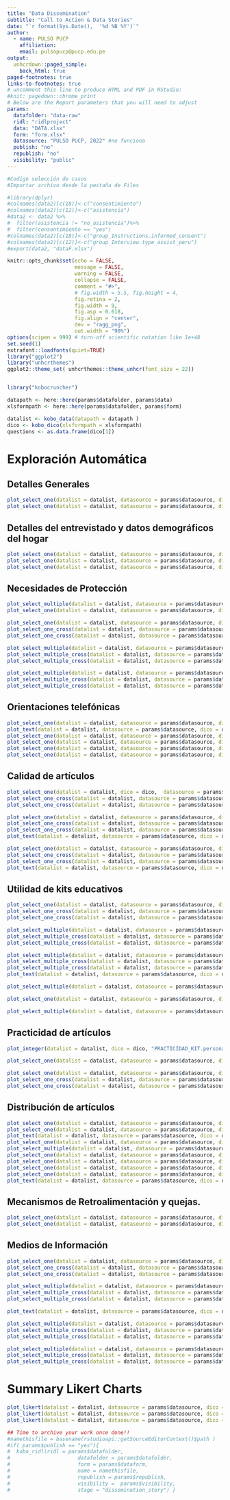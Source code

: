 ```yaml
---
title: "Data Dissemination"
subtitle: "Call to Action & Data Stories"
date: "`r format(Sys.Date(),  '%d %B %Y')`"
author:
  - name: PULSO PUCP
    affiliation:
    email: pulsopucp@pucp.edu.pe
output:
  unhcrdown::paged_simple:
    back_html: true
paged-footnotes: true
links-to-footnotes: true
# uncomment this line to produce HTML and PDF in RStudio:
#knit: pagedown::chrome_print
# Below are the Report parameters that you will need to adjust
params:
  datafolder: "data-raw"
  ridl: "ridlproject"
  data: "DATA.xlsx"
  form: "form.xlsx"
  datasource: "PULSO PUCP, 2022" #no funciona
  publish: "no"
  republish: "no"
  visibility: "public"
---
```


```r
#Codigo selección de casos
#Importar archivo desde la pestaña de Files

#library(dplyr)
#colnames(data2)[c(18)]<-c("consentimiento")
#colnames(data2)[c(12)]<-c("asistencia")
#data2 <- data2 %>%
#  filter(asistencia != "no_asistencia")%>%
#  filter(consentimiento == "yes")
#colnames(data2)[c(18)]<-c("group_Instructions.informed_consent")
#colnames(data2)[c(12)]<-c("group_Interview.type_assist_peru")
#export(data2, "dataF.xlsx")
```


```r
knitr::opts_chunk$set(echo = FALSE, 
                      message = FALSE, 
                      warning = FALSE,
                      collapse = FALSE,
                      comment = "#>",
                      # fig.width = 5.5, fig.height = 4,
                      fig.retina = 2, 
                      fig.width = 9,
                      fig.asp = 0.618,
                      fig.align = "center",
                      dev = "ragg_png",
                      out.width = "90%")
options(scipen = 999) # turn-off scientific notation like 1e+48
set.seed(1)
extrafont::loadfonts(quiet=TRUE)
library("ggplot2")
library("unhcrthemes")
ggplot2::theme_set( unhcrthemes::theme_unhcr(font_size = 22))


library("kobocruncher")
```


```r
datapath <- here::here(params$datafolder, params$data)
xlsformpath <- here::here(params$datafolder, params$form) 

datalist <- kobo_data(datapath = datapath )
dico <- kobo_dico(xlsformpath = xlsformpath)
questions <- as.data.frame(dico[1])
```


# Exploración Automática

## Detalles Generales

```r
plot_select_one(datalist = datalist, datasource = params$datasource, dico = dico, "group_Interview.type_assist_peru")
plot_select_one(datalist = datalist, datasource = params$datasource, dico = dico, "group_Instructions.informed_consent")
```

## Detalles del entrevistado y datos demográficos del hogar

```r
plot_select_one(datalist = datalist, datasource = params$datasource, dico = dico, "group_Demographic.group_nv8at35.sex")
plot_select_one(datalist = datalist, datasource = params$datasource, dico = dico, "group_Demographic.group_nv8at35.age")
plot_select_one(datalist = datalist, datasource = params$datasource, dico = dico, "group_Demographic.group_nv8at35.Province_District")
```

## Necesidades de Protección

```r
plot_select_multiple(datalist = datalist, datasource = params$datasource, dico = dico, "NEED_PROTEC.sneeds")
plot_select_one(datalist = datalist, datasource = params$datasource, dico = dico, "NEED_PROTEC.discapacidad")

plot_select_one(datalist = datalist, datasource = params$datasource, dico = dico, "NEED_PROTEC.needsM")
plot_select_one_cross(datalist = datalist, datasource = params$datasource, dico = dico, "NEED_PROTEC.needsM","group_Demographic.group_nv8at35.sex")
plot_select_one_cross(datalist = datalist, datasource = params$datasource, dico = dico, "NEED_PROTEC.needsM","group_Demographic.group_nv8at35.age")

plot_select_multiple(datalist = datalist, datasource = params$datasource, dico = dico, "NEED_PROTEC.CopingMechanism1")
plot_select_multiple_cross(datalist = datalist, datasource = params$datasource, dico = dico, "NEED_PROTEC.CopingMechanism1","group_Demographic.group_nv8at35.sex")
plot_select_multiple_cross(datalist = datalist, datasource = params$datasource, dico = dico, "NEED_PROTEC.CopingMechanism1","group_Demographic.group_nv8at35.age")

plot_select_multiple(datalist = datalist, datasource = params$datasource, dico = dico, "NEED_PROTEC.CopingMechanism2")
plot_select_multiple_cross(datalist = datalist, datasource = params$datasource, dico = dico, "NEED_PROTEC.CopingMechanism2","group_Demographic.group_nv8at35.sex")
plot_select_multiple_cross(datalist = datalist, datasource = params$datasource, dico = dico, "NEED_PROTEC.CopingMechanism2","group_Demographic.group_nv8at35.age")
```

## Orientaciones telefónicas

```r
plot_select_one(datalist = datalist, datasource = params$datasource, dico = dico, "HOT_LINE.conocimiento_linea")
plot_text(datalist = datalist, datasource = params$datasource, dico = dico, "HOT_LINE.conocimiento_other")
plot_select_one(datalist = datalist, datasource = params$datasource, dico = dico, "HOT_LINE.atention_line")
plot_select_one(datalist = datalist, datasource = params$datasource, dico = dico, "HOT_LINE.orientation_cal")
plot_select_one(datalist = datalist, datasource = params$datasource, dico = dico, "HOT_LINE.deficiente_cal")
plot_select_one(datalist = datalist, datasource = params$datasource, dico = dico, "HOT_LINE.utilidad_hotline")
```

## Calidad de artículos

```r
plot_select_one(datalist = datalist, dico = dico,  datasource = params$datasource,"CALIDAD_KIT.escala_calidad")
plot_select_one_cross(datalist = datalist, datasource = params$datasource, dico = dico, "CALIDAD_KIT.escala_calidad","group_Demographic.group_nv8at35.sex")
plot_select_one_cross(datalist = datalist, datasource = params$datasource, dico = dico, "CALIDAD_KIT.escala_calidad","group_Demographic.group_nv8at35.age")

plot_select_one(datalist = datalist, datasource = params$datasource, dico = dico, "CALIDAD_KIT.insumosSuficientes")
plot_select_one_cross(datalist = datalist, datasource = params$datasource, dico = dico, "CALIDAD_KIT.insumosSuficientes","group_Demographic.group_nv8at35.sex")
plot_select_one_cross(datalist = datalist, datasource = params$datasource, dico = dico, "CALIDAD_KIT.insumosSuficientes","group_Demographic.group_nv8at35.age")
plot_text(datalist = datalist, datasource = params$datasource, dico = dico, "CALIDAD_KIT.WhyNotInsumos")

plot_select_one(datalist = datalist, datasource = params$datasource, dico = dico, "CALIDAD_KIT.escala_utilidad")
plot_select_one_cross(datalist = datalist, datasource = params$datasource, dico = dico, "CALIDAD_KIT.escala_utilidad","group_Demographic.group_nv8at35.sex")
plot_select_one_cross(datalist = datalist, datasource = params$datasource, dico = dico, "CALIDAD_KIT.escala_utilidad","group_Demographic.group_nv8at35.age")
plot_text(datalist = datalist, datasource = params$datasource, dico = dico, "CALIDAD_KIT.nuevo_kit")
```


## Utilidad de kits educativos

```r
plot_select_one(datalist = datalist, datasource = params$datasource, dico = dico, "UTILIDAD_KIT.utiles")
plot_select_one_cross(datalist = datalist, datasource = params$datasource, dico = dico, "UTILIDAD_KIT.utiles","group_Demographic.group_nv8at35.sex")
plot_select_one_cross(datalist = datalist, datasource = params$datasource, dico = dico, "UTILIDAD_KIT.utiles","group_Demographic.group_nv8at35.age")

plot_select_multiple(datalist = datalist, datasource = params$datasource, dico = dico, "UTILIDAD_KIT.siutiles")
plot_select_multiple_cross(datalist = datalist, datasource = params$datasource, dico = dico, "UTILIDAD_KIT.siutiles","group_Demographic.group_nv8at35.sex")####
plot_select_multiple_cross(datalist = datalist, datasource = params$datasource, dico = dico, "UTILIDAD_KIT.siutiles","group_Demographic.group_nv8at35.age") ####

plot_select_multiple(datalist = datalist, datasource = params$datasource, dico = dico, "UTILIDAD_KIT.noutiles")
plot_select_multiple_cross(datalist = datalist, datasource = params$datasource, dico = dico, "UTILIDAD_KIT.noutiles","group_Demographic.group_nv8at35.sex")####
plot_select_multiple_cross(datalist = datalist, datasource = params$datasource, dico = dico, "UTILIDAD_KIT.noutiles","group_Demographic.group_nv8at35.age") ####
plot_text(datalist = datalist, datasource = params$datasource, dico = dico, "UTILIDAD_KIT.noutiles2")

plot_select_multiple(datalist = datalist, datasource = params$datasource, dico = dico, "UTILIDAD_KIT.benekit")

plot_select_one(datalist = datalist, datasource = params$datasource, dico = dico, "UTILIDAD_KIT.adecuadosino")

plot_select_multiple(datalist = datalist, datasource = params$datasource, dico = dico, "UTILIDAD_KIT.motivina")
```


## Practicidad de artículos

```r
plot_integer(datalist = datalist, dico = dico, "PRACTICIDAD_KIT.personaskits")

plot_select_one(datalist = datalist, datasource = params$datasource, dico = dico, "PRACTICIDAD_KIT.uso_articulo")

plot_select_one(datalist = datalist, datasource = params$datasource, dico = dico, "PRACTICIDAD_KIT.escala_conforme")
plot_select_one_cross(datalist = datalist, datasource = params$datasource, dico = dico, "PRACTICIDAD_KIT.escala_conforme","group_Demographic.group_nv8at35.sex")
plot_select_one_cross(datalist = datalist, datasource = params$datasource, dico = dico, "PRACTICIDAD_KIT.escala_conforme","group_Demographic.group_nv8at35.age")
```


## Distribución de artículos

```r
plot_select_one(datalist = datalist, datasource = params$datasource, dico = dico, "DISTRIBUCION.seguridad_lugar_dis")
plot_select_one(datalist = datalist, datasource = params$datasource, dico = dico, "DISTRIBUCION.escala_distribucion")
plot_text(datalist = datalist, datasource = params$datasource, dico = dico, "DISTRIBUCION.recomendacion")
plot_select_one(datalist = datalist, datasource = params$datasource, dico = dico, "DISTRIBUCION.informado_distri")
plot_select_multiple(datalist = datalist, datasource = params$datasource, dico = dico, "DISTRIBUCION.medio_informado")
plot_select_one(datalist = datalist, datasource = params$datasource, dico = dico, "DISTRIBUCION.pago_distribucion")
plot_select_one(datalist = datalist, datasource = params$datasource, dico = dico, "DISTRIBUCION.distribucion_01")
plot_select_one(datalist = datalist, datasource = params$datasource, dico = dico, "DISTRIBUCION.traslado")
plot_select_one(datalist = datalist, datasource = params$datasource, dico = dico, "DISTRIBUCION.Org_distribucion")
plot_text(datalist = datalist, datasource = params$datasource, dico = dico, "DISTRIBUCION.comentario_distribucion")
```


## Mecanismos de Retroalimentación y quejas.

```r
plot_select_one(datalist = datalist, datasource = params$datasource, dico = dico, "QUEJAS.quejas")
plot_select_one(datalist = datalist, datasource = params$datasource, dico = dico, "QUEJAS.quejas_01")
```

## Medios de Información

```r
plot_select_one(datalist = datalist, datasource = params$datasource, dico = dico, "INFORMATION.communication")
plot_select_one_cross(datalist = datalist, datasource = params$datasource, dico = dico, "INFORMATION.communication","group_Demographic.group_nv8at35.sex")
plot_select_one_cross(datalist = datalist, datasource = params$datasource, dico = dico, "INFORMATION.communication","group_Demographic.group_nv8at35.age")

plot_select_multiple(datalist = datalist, datasource = params$datasource, dico = dico, "INFORMATION.mediatopic")
plot_select_multiple_cross(datalist = datalist, datasource = params$datasource, dico = dico, "INFORMATION.mediatopic","group_Demographic.group_nv8at35.sex")
plot_select_multiple_cross(datalist = datalist, datasource = params$datasource, dico = dico, "INFORMATION.mediatopic","group_Demographic.group_nv8at35.age")

plot_text(datalist = datalist, datasource = params$datasource, dico = dico, "INFORMATION.mediatopicother")

plot_select_multiple(datalist = datalist, datasource = params$datasource, dico = dico, "INFORMATION.mediatopic")
plot_select_multiple_cross(datalist = datalist, datasource = params$datasource, dico = dico, "INFORMATION.media","group_Demographic.group_nv8at35.sex")
plot_select_multiple_cross(datalist = datalist, datasource = params$datasource, dico = dico, "INFORMATION.media","group_Demographic.group_nv8at35.age")

plot_select_multiple(datalist = datalist, datasource = params$datasource, dico = dico, "INFORMATION.socialnet")
plot_select_multiple_cross(datalist = datalist, datasource = params$datasource, dico = dico, "INFORMATION.socialnet","group_Demographic.group_nv8at35.sex")
plot_select_multiple_cross(datalist = datalist, datasource = params$datasource, dico = dico, "INFORMATION.socialnet","group_Demographic.group_nv8at35.age")
```


# Summary Likert Charts

```r
plot_likert(datalist = datalist, datasource = params$datasource, dico = dico,  scopei =  "DISTRIBUCION",   list_namei =  "YesNo",  repeatvari =  "main")
plot_likert(datalist = datalist, datasource = params$datasource, dico = dico,  scopei =  "QUEJAS",   list_namei =  "YesNo",  repeatvari =  "main")
plot_likert(datalist = datalist, datasource = params$datasource, dico = dico,  scopei =  "UTILIDAD_KIT",   list_namei =  "YesNo",  repeatvari =  "main")
```



 

```r
## Time to archive your work once done!!
#namethisfile = basename(rstudioapi::getSourceEditorContext()$path )  
#if( params$publish == "yes"){
#  kobo_ridl(ridl = params$datafolder,
#                      datafolder = params$datafolder,
#                      form = params$dataform,
#                      name = namethisfile,
#                      republish = params$republish,
#                      visibility =  params$visibility,
#                      stage = "dissemination_story") }
```
